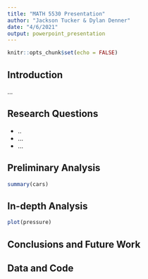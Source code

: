 ```yaml
---
title: "MATH 5530 Presentation"
author: "Jackson Tucker & Dylan Denner"
date: "4/6/2021"
output: powerpoint_presentation
---
```


```r
knitr::opts_chunk$set(echo = FALSE)
```

## Introduction

...

## Research Questions

- ..
- ...
- ...

## Preliminary Analysis

```r
summary(cars)
```

## In-depth Analysis

```r
plot(pressure)
```

## Conclusions and Future Work

## Data and Code